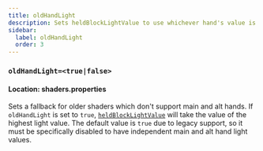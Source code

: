 ```yaml
---
title: oldHandLight
description: Sets heldBlockLightValue to use whichever hand's value is higher.
sidebar:
  label: oldHandLight
  order: 3
---
```


### `oldHandLight=<true|false>`

#### Location: shaders.properties

Sets a fallback for older shaders which don't support main and alt hands. If `oldHandLight` is set to `true`, [`heldBlockLightValue`](/reference/uniforms/id#heldblocklightvalue) will take the value of the highest light value. The default value is `true` due to legacy support, so it must be specifically disabled to have independent main and alt hand light values.